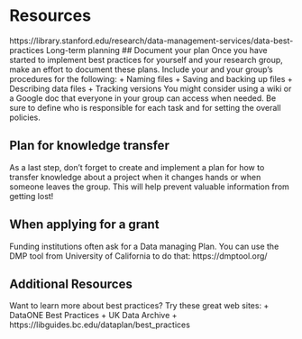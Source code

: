 # Resources

https://library.stanford.edu/research/data-management-services/data-best-practices
Long-term planning
## Document your plan
Once you have started to implement best practices for yourself and your research group, make an effort to document these plans. Include your and your group's procedures for the following:
+	Naming files
+	Saving and backing up files
+	Describing data files
+	Tracking versions
You might consider using a wiki or a Google doc that everyone in your group can access when needed. Be sure to define who is responsible for each task and for setting the overall policies.

## Plan for knowledge transfer
As a last step, don't forget to create and implement a plan for how to transfer knowledge about a project when it changes hands or when someone leaves the group. This will help prevent valuable information from getting lost!

## When applying for a grant
Funding institutions often ask for a Data managing Plan. You can use the DMP tool from University of California to do that: https://dmptool.org/

## Additional Resources
Want to learn more about best practices? Try these great web sites:
+	DataONE Best Practices
+	UK Data Archive
+	https://libguides.bc.edu/dataplan/best_practices
